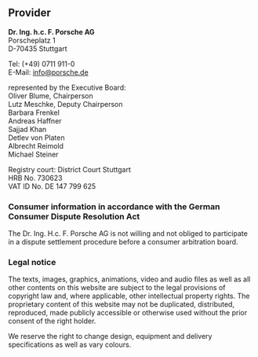 ## Provider

**Dr. Ing. h.c. F. Porsche AG**  
Porscheplatz 1  
D-70435 Stuttgart  

Tel: (+49) 0711 911-0  
E-Mail: [info@porsche.de](mailto:info@porsche.de)   

represented by the Executive Board:  
Oliver Blume, Chairperson  
Lutz Meschke, Deputy Chairperson  
Barbara Frenkel  
Andreas Haffner  
Sajjad Khan  
Detlev von Platen  
Albrecht Reimold  
Michael Steiner  

Registry court: District Court Stuttgart  
HRB No. 730623  
VAT ID No. DE 147 799 625  

### Consumer information in accordance with the German Consumer Dispute Resolution Act

The Dr. Ing. H.c. F. Porsche AG is not willing and not obliged to participate in
a dispute settlement procedure before a consumer arbitration board.

### Legal notice

The texts, images, graphics, animations, video and audio files as well as all
other contents on this website are subject to the legal provisions of copyright
law and, where applicable, other intellectual property rights. The proprietary
content of this website may not be duplicated, distributed, reproduced, made
publicly accessible or otherwise used without the prior consent of the right
holder.

We reserve the right to change design, equipment and delivery specifications as
well as vary colours.
